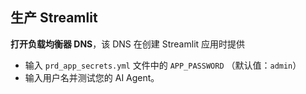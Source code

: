 ## 生产 Streamlit

**打开负载均衡器 DNS**，该 DNS 在创建 Streamlit 应用时提供

- 输入 `prd_app_secrets.yml` 文件中的 `APP_PASSWORD` （默认值：`admin`）
- 输入用户名并测试您的 AI Agent。